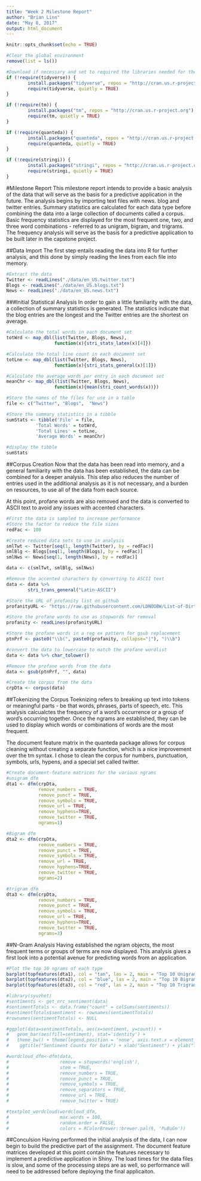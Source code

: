 ```yaml
---
title: "Week 2 Milestone Report"
author: "Brian Linn"
date: "May 8, 2017"
output: html_document
---
```


```r
knitr::opts_chunk$set(echo = TRUE)

#Clear the global environment
remove(list = ls())

#Download if necessary and set to required the libraries needed for the code
if (!require(tidyverse)) {
        install.packages("tidyverse", repos = "http://cran.us.r-project.org")
        require(tidyverse, quietly = TRUE)
}

if (!require(tm)) {
        install.packages("tm", repos = "http://cran.us.r-project.org")
        require(tm, quietly = TRUE)
}

if (!require(quanteda)) {
        install.packages("quanteda", repos = "http://cran.us.r-project.org")
        require(quanteda, quietly = TRUE)
}

if (!require(stringi)) {
        install.packages("stringi", repos = "http://cran.us.r-project.org")
        require(stringi, quietly = TRUE)
}
```
#Milestone Report
This milestone report intends to provide a basic analysis of the data that will serve as the basis for a predictive application in the future. The analysis begins by importing text files with news. blog and twitter entries. Summary statistics are calculated for each data type before combining the data into a large collection of documents called a corpus. Basic frequency statistics are displayed for the most frequent one, two, and three word combinations - referred to as unigram, bigram, and trigrams. The frequency analysis will serve as the basis for a predictive application to be built later in the capstone project.

##Data Import
The first step entails reading the data into R for further analysis, and this done by simply reading the lines from each file into memory.
```r
#Extract the data
Twitter <- readLines("./data/en_US.twitter.txt")
Blogs <- readLines("./data/en_US.blogs.txt")
News <- readLines("./data/en_US.news.txt")
```

###Initial Statistical Analysis
In order to gain a little familiarity with the data, a collection of summary statistics is generated. The statistics indicate that the blog entries are the longest and the Twitter entries are the shortest on average.
```r
#Calculate the total words in each document set
totWrd <- map_dbl(list(Twitter, Blogs, News), 
                  function(x){stri_stats_latex(x)[4]})

#Calculate the total line count in each document set
totLne <- map_dbl(list(Twitter, Blogs, News), 
                  function(x){stri_stats_general(x)[1]})

#Calculate the average words per entry in each document set
meanChr <- map_dbl(list(Twitter, Blogs, News),
                  function(x){mean(stri_count_words(x))})

#Store the names of the files for use in a table
file <- c("Twitter", "Blogs",  "News")

#Store the summary statistics in a tibble
sumStats <- tibble('File' = file,
           'Total Words' = totWrd,
           'Total Lines' = totLne,
           'Average Words' = meanChr)

#display the tibble
sumStats
```

##Corpus Creation
Now that the data has been read into memory, and a general familiarity with the data has been established, the data can be combined for a deeper analysis. This step also reduces the number of entries used in the additional analysis as it is not necessary, and a burden on resources, to use all of the data from each source. 

At this point, profane words are also removed and the data is converted to ASCII text to avoid any issues with accented characters.
```r
#First the data is sampled to increase performance
#Store the factor to reduce the file sizes
redFac <- 100

#Create reduced data sets to use in analysis
smlTwt <- Twitter[seq(1, length(Twitter), by = redFac)]
smlBlg <- Blogs[seq(1, length(Blogs), by = redFac)]
smlNws <- News[seq(1, length(News), by = redFac)]

data <- c(smlTwt, smlBlg, smlNws)

#Remove the accented characters by converting to ASCII text
data <- data %>% 
        stri_trans_general("Latin-ASCII")

#Store the URL of profanity list on github
profanityURL <- "https://raw.githubusercontent.com/LDNOOBW/List-of-Dirty-Naughty-Obscene-and-Otherwise-Bad-Words/master/en"

#Store the profane words to use as stopwords for removal
profanity <- readLines(profanityURL)

#Store the profane words in a reg ex pattern for gsub replacement
ptnPrf <- paste0("\\b(", paste0(profanity, collapse="|"), ")\\b") 

#convert the data to lowercase to match the profane wordlist
data <- data %>% char_tolower()

#Remove the profane words from the data
data <- gsub(ptnPrf, "", data)

#Create the corpus from the data
crpDta <- corpus(data)
```

##Tokenizing the Corpus
Toeknizing refers to breaking up text into tokens or meaningful parts - be that words, phrases, parts of speech, etc. This analysis calcualctes the frequency of a word's occurrence or a group of word's occurring together. Once the ngrams are established, they can be used to display which words or combinations of words are the most frequent.

The document feature matrix in the quanteda package allows for corpus cleaning without creating a separate function, which is a nice improvement over the tm syntax. I chose to clean the corpus for numbers, punctuation, symbols, urls, hypens, and a special set called twitter.
```r
#Create document-feature matrices for the various ngrams
#unigram dfm
dta1 <- dfm(crpDta, 
            remove_numbers = TRUE, 
            remove_punct = TRUE, 
            remove_symbols = TRUE, 
            remove_url = TRUE, 
            remove_hyphens=TRUE, 
            remove_twitter = TRUE, 
            ngrams=1)

#Bigram dfm
dta2 <- dfm(crpDta, 
            remove_numbers = TRUE, 
            remove_punct = TRUE, 
            remove_symbols = TRUE, 
            remove_url = TRUE, 
            remove_hyphens=TRUE, 
            remove_twitter = TRUE, 
            ngrams=2)

#trigram dfm
dta3 <- dfm(crpDta, 
            remove_numbers = TRUE, 
            remove_punct = TRUE, 
            remove_symbols = TRUE, 
            remove_url = TRUE, 
            remove_hyphens=TRUE, 
            remove_twitter = TRUE, 
            ngrams=3)

```

##N-Gram Analysis
Having established the ngram objects, the most frequent terms or groups of terms are now displayed. This analysis gives a first look into a potential avenue for predicting words from an application.
```r
#Plot the top 10 ngrams of each type
barplot(topfeatures(dta1), col = "tan", las = 2, main = "Top 10 Unigrams")
barplot(topfeatures(dta2), col = "blue", las = 2, main = "Top 10 Bigrams")
barplot(topfeatures(dta3), col = "red", las = 2, main = "Top 10 Trigrams")
```

```r
#library(syuzhet)
#sentiments <- get_nrc_sentiment(data)
#sentimentTotals <- data.frame("count" = colSums(sentiments))
#sentimentTotals$sentiment <- rownames(sentimentTotals)
#rownames(sentimentTotals) <- NULL

#ggplot(data=sentimentTotals, aes(x=sentiment, y=count)) +
#   geom_bar(aes(fill=sentiment), stat='identity') +
#   theme_bw() + theme(legend.position = 'none', axis.text.x = element_text(angle = 45, vjust = 1, hjust=1)) +
#    ggtitle("Sentiment Counts for Data") + xlab("Sentiment") + ylab("Total Count")

#wordcloud_dfm<-dfm(data, 
#                   remove = stopwords('english'), 
#                   stem = TRUE, 
#                   remove_numbers = TRUE, 
#                   remove_punct = TRUE, 
#                   remove_symbols = TRUE, 
#                   remove_separators = TRUE, 
#                   remove_url = TRUE, 
#                   remove_twitter = TRUE)

#textplot_wordcloud(wordcloud_dfm, 
#                   max.words = 100, 
#                   random.order = FALSE, 
#                   colors = RColorBrewer::brewer.pal(9, 'PuBuGn'))
```
##Conculsion
Having performed the initial analysis of the data, I can now begin to build the predictive part of the assignment. The document feature matrices developed at this point contain the features necessary to implement a predictive application in Shiny. The load times for the data files is slow, and some of the processing steps are as well, so performance will need to be addressed before deploying the final applicaiton.